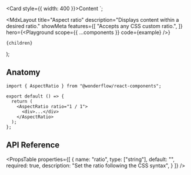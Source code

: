 
  <Card style={{ width: 400 }}>Content</Card>
</AspectRatio>`;

  <MdxLayout
    title="Aspect ratio"
    description="Displays content within a desired ratio."
    showMeta
    features={[
      "Accepts any CSS custom ratio.",
    ]}
    hero={<Playground scope={{ ...components }} code={example} />}
  >
    {children}
  </MdxLayout>
);

## Anatomy

```tsx highlight=1,5-7
import { AspectRatio } from "@wonderflow/react-components";

export default () => {
  return (
    <AspectRatio ratio="1 / 1">
      <div>...</div>
    </AspectRatio>
  );
};
```

## API Reference

<PropsTable
  properties={[
    {
      name: "ratio",
      type: ["string"],
      default: "",
      required: true,
      description: "Set the ratio following the CSS syntax",
    }
  ]}
/>
